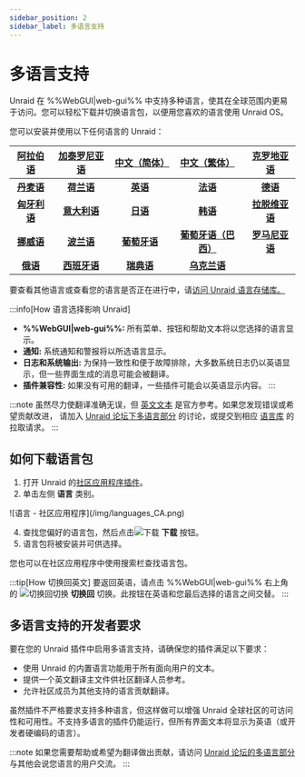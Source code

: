 ```yaml
---
sidebar_position: 2
sidebar_label: 多语言支持
---
```


# 多语言支持

Unraid 在 %%WebGUI|web-gui%% 中支持多种语言，使其在全球范围内更易于访问。您可以轻松下载并切换语言包，以便用您喜欢的语言使用 Unraid OS。

您可以安装并使用以下任何语言的 Unraid：

| **[阿拉伯语](https://github.com/unraid/lang-ar_AR)** | **[加泰罗尼亚语](https://github.com/unraid/lang-ca_CA)** | **[中文（简体）](https://github.com/unraid/lang-zh_CN)** |  **[中文（繁体）](https://github.com/unraid/lang-zh_TW)**  | **[克罗地亚语](https://github.com/unraid/lang-hr_HR)** |
| :----------------------------------------------: | :------------------------------------------------: | :------------------------------------------------: | :--------------------------------------------------: | :-----------------------------------------------: |
|  **[丹麦语](https://github.com/unraid/lang-da_DA)** |   **[荷兰语](https://github.com/unraid/lang-nl_NL)**  |   **[英语](https://github.com/unraid/lang-en_US)**   |    **[法语](https://github.com/unraid/lang-fr_FR)**    |   **[德语](https://github.com/unraid/lang-de_DE)**  |
| **[匈牙利语](https://github.com/unraid/lang-hu_HU)** |  **[意大利语](https://github.com/unraid/lang-it_IT)**  |   **[日语](https://github.com/unraid/lang-ja_JA)**   |    **[韩语](https://github.com/unraid/lang-ko_KO)**    | **[拉脱维亚语](https://github.com/unraid/lang-lv_LV)** |
|  **[挪威语](https://github.com/unraid/lang-no_NO)** |   **[波兰语](https://github.com/unraid/lang-pl_PL)**  |  **[葡萄牙语](https://github.com/unraid/lang-pt_PT)**  | **[葡萄牙语（巴西）](https://github.com/unraid/lang-pt_BR)** | **[罗马尼亚语](https://github.com/unraid/lang-ro_RO)** |
|  **[俄语](https://github.com/unraid/lang-ru_RU)**  |  **[西班牙语](https://github.com/unraid/lang-es_ES)**  |   **[瑞典语](https://github.com/unraid/lang-sv_SE)**  |   **[乌克兰语](https://github.com/unraid/lang-uk_UA)**   |                                                   |

要查看其他语言或查看您的语言是否正在进行中，请[访问 Unraid 语言存储库。](https://github.com/unraid/language-templates)

:::info[How 语言选择影响 Unraid]

- **%%WebGUI|web-gui%%:** 所有菜单、按钮和帮助文本将以您选择的语言显示。
- **通知:** 系统通知和警报将以所选语言显示。
- **日志和系统输出:** 为保持一致性和便于故障排除，大多数系统日志仍以英语显示，但一些界面生成的消息可能会被翻译。
- **插件兼容性:** 如果没有可用的翻译，一些插件可能会以英语显示内容。
  :::

:::note
虽然尽力使翻译准确无误，但 [英文文本](https://github.com/unraid/lang-en_US) 是官方参考。如果您发现错误或希望贡献改进， 请加入 [Unraid 论坛下多语言部分](https://forums.unraid.net/forum/75-multi-language-section/) 的讨论，或提交到相应 [语言库](https://github.com/unraid/language-templates) 的拉取请求。
:::

## 如何下载语言包

1. 打开 Unraid 的[社区应用程序插件](https://unraid.net/community/apps)。
2. 单击左侧 **语言** 类别。

<div style={{ margin: 'auto', maxWidth: '600px', display: 'flex', flexDirection: 'column', alignItems: 'center' }}>
  ![语言 - 社区应用程序](/img/languages_CA.png)
</div>

4. 查找您偏好的语言包，然后点击![下载](/img/download_button_icon.png) **下载** 按钮。
5. 语言包将被安装并可供选择。

您也可以在社区应用程序中使用搜索栏查找语言包。

:::tip[How 切换回英文]
要返回英语，请点击 %%WebGUI|web-gui%% 右上角的 ![切换回切换](/img/switch_toggle_icon.png) **切换回** 切换。此按钮在英语和您最后选择的语言之间交替。
:::

## 多语言支持的开发者要求

要在您的 Unraid 插件中启用多语言支持，请确保您的插件满足以下要求：

- 使用 Unraid 的内置语言功能用于所有面向用户的文本。
- 提供一个英文翻译主文件供社区翻译人员参考。
- 允许社区成员为其他支持的语言贡献翻译。

虽然插件不严格要求支持多种语言，但这样做可以增强 Unraid 全球社区的可访问性和可用性。不支持多语言的插件仍能运行，但所有界面文本将显示为英语（或开发者硬编码的语言）。

:::note
如果您需要帮助或希望为翻译做出贡献，请访问 [Unraid 论坛的多语言部分](https://forums.unraid.net/forum/75-multi-language-section/)与其他会说您语言的用户交流。
:::
